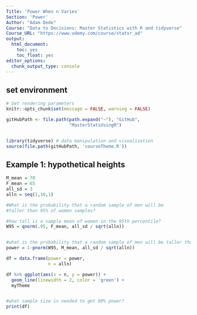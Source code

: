 ```yaml
---
Title: 'Power When n Varies'
Section: 'Power'
Author: "Adam Dede"
Course: "Data to Decisions: Master Statistics with R and tidyverse"
Course_URL: "https://www.udemy.com/course/statsr_ad" 
output:
  html_document:
    toc: yes
    toc_float: yes
editor_options:
  chunk_output_type: console
---
```



## set environment

```r

# Set rendering parameters
knitr::opts_chunk$set(message = FALSE, warning = FALSE)

gitHubPath <- file.path(path.expand("~"), "GitHub", 
                        "MasterStatsUsingR")


library(tidyverse) # data manipulation and visualization
source(file.path(gitHubPath, 'courseTheme.R'))


```

## Example 1: hypothetical heights 

```r

M_mean = 70
F_mean = 65
all_sd = 3
alln = seq(1,10,1)

#What is the probability that a random sample of men will be 
#taller than 95% of women samples?

#how tall is a sample mean of women in the 95th percentile? 
W95 = qnorm(.95, F_mean, all_sd / sqrt(alln))


#what is the probability that a random sample of men will be taller than W95? 
power = 1-pnorm(W95, M_mean, all_sd / sqrt(alln))

df = data.frame(power = power, 
                n = alln)

df %>% ggplot(aes(x = n, y = power)) + 
  geom_line(linewidth = 2, color = 'green') + 
  myTheme


#what sample size is needed to get 80% power? 
print(df)

```




